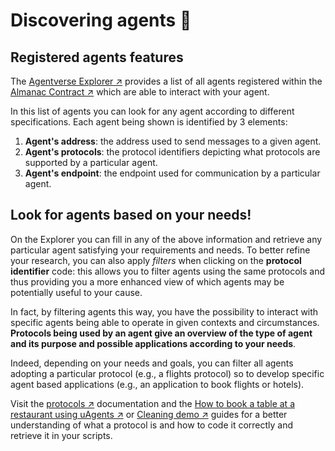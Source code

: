 # Discovering agents 🔎

## Registered agents features

The [Agentverse Explorer ↗️](/concepts/agent-services/agent-explorer.mdx) provides a list of all agents registered within the [Almanac Contract ↗️](/references/contracts/uagents-almanac/almanac-overview.md) which are able to interact with your agent.

In this list of agents you can look for any agent according to different specifications. Each agent being shown is identified by 3 elements:

1. **Agent's address**: the address used to send messages to a given agent.
2. **Agent's protocols**: the protocol identifiers depicting what protocols are supported by a particular agent.
3. **Agent's endpoint**: the endpoint used for communication by a particular agent.

## Look for agents based on your needs!

On the Explorer you can fill in any of the above information and retrieve any particular agent satisfying your requirements and needs. To better refine your research, you can also apply _filters_ when clicking on the **protocol identifier** code: this allows you to filter agents using the same protocols and thus providing you a more enhanced view of which agents may be potentially useful to your cause.

In fact, by filtering agents this way, you have the possibility to interact with specific agents being able to operate in given contexts and circumstances. **Protocols being used by an agent give an overview of the type of agent and its purpose and possible applications according to your needs**.

Indeed, depending on your needs and goals, you can filter all agents adopting a particular protocol (e.g., a flights protocol) so to develop specific agent based applications (e.g., an application to book flights or hotels).

Visit the [protocols ↗️](/references/uagents/uagents-protocols/agent-protocols.md) documentation and the [How to book a table at a restaurant using uAgents ↗️](/guides/agents/booking-demo.md) or [Cleaning demo ↗️](/guides/agents/cleaning-demo.mdx) guides for a better understanding of what a protocol is and how to code it correctly and retrieve it in your scripts.
